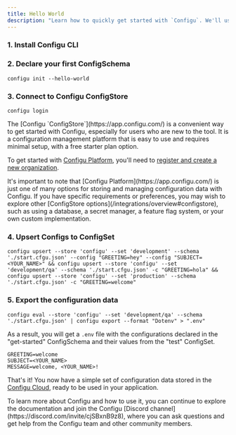 ```yaml
---
title: Hello World
description: "Learn how to quickly get started with `Configu`. We'll use the `Configu CLI` and the `Configu ConfigStore` (Configu Platform) to declare, initialize, and export a simple set of configuration data."
---
```



### 1. Install Configu CLI

<CliInstallSnippet />

### 2. Declare your first ConfigSchema

```shell
configu init --hello-world
```

### 3. Connect to Configu ConfigStore

```shell
configu login
```

<Info>
The [Configu `ConfigStore`](https://app.configu.com/) is a convenient way to get started with Configu, especially for users who are new to the tool. It is a configuration management platform that is easy to use and requires minimal setup, with a free starter plan option.

To get started with [Configu Platform](https://app.configu.com/), you'll need to [register and create a new organization](https://app.configu.com/).

</Info>

<Tip>
  It's important to note that [Configu Platform](https://app.configu.com/) is just one of many options for storing and
  managing configuration data with Configu. If you have specific requirements or preferences, you may wish to explore
  other [ConfigStore options](/integrations/overview#configstore), such as using a database, a secret manager, a feature
  flag system, or your own custom implementation.
</Tip>

### 4. Upsert Configs to ConfigSet

```shell
configu upsert --store 'configu' --set 'development' --schema './start.cfgu.json' --config "GREETING=hey" --config "SUBJECT=<YOUR_NAME>" && configu upsert --store 'configu' --set 'development/qa' --schema './start.cfgu.json' -c "GREETING=hola" && configu upsert --store 'configu' --set 'production' --schema './start.cfgu.json' -c "GREETING=welcome"
```

### 5. Export the configuration data

```shell
configu eval --store 'configu' --set 'development/qa' --schema './start.cfgu.json' | configu export --format "Dotenv" > ".env"
```

As a result, you will get a `.env` file with the configurations declared in the "get-started" ConfigSchema and their values from the "test" ConfigSet.

```.env
GREETING=welcome
SUBJECT=<YOUR_NAME>
MESSAGE=welcome, <YOUR_NAME>!
```

That's it! You now have a simple set of configuration data stored in the [Configu Cloud](https://app.configu.com/), ready to be used in your application.

<Tip>
  To learn more about Configu and how to use it, you can continue to explore the documentation and join the Configu
  [Discord channel](https://discord.com/invite/cjSBxnB9z8), where you can ask questions and get help from the Configu
  team and other community members.
</Tip>
